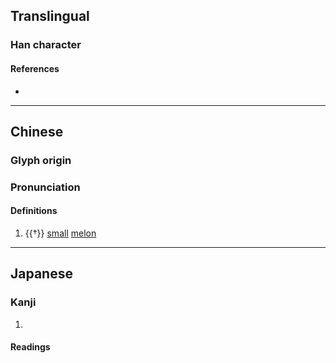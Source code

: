 {{character info/new}}
==Translingual==

===Han character===
{{Han char|rn=97|rad=瓜|as=05|sn=10|four=75233|canj=HOHQO|ids=⿺瓜失}}

====References====
* {{Han ref|kx=0746.090|dkj=21380|dj=1154.210|hdz=42654.110|uh=74DE|ud=29918|bh=D2BC|bd=53948}}

----
==Chinese==
{{zh-forms}}

===Glyph origin===
{{Han etym}}

===Pronunciation===
{{zh-pron
|m=dié
|mc=y
|oc=y
|cat=n
}}

====Definitions====
{{zh-hanzi}}

# {{†}} [[small]] [[melon]]

----

==Japanese==

===Kanji===
{{ja-kanji|grade=|rs=瓜05}}

# {{defn|lang=ja|sort=瓜05}}

====Readings====
{{ja-readings
|goon=でち
|kanon=てつ}}